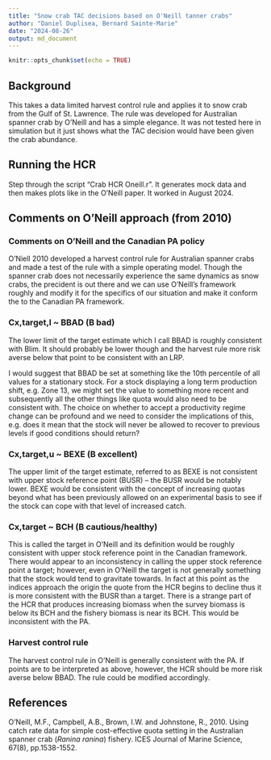 ```yaml
---
title: "Snow crab TAC decisions based on O'Neill tanner crabs"
author: "Daniel Duplisea, Bernard Sainte-Marie"
date: "2024-08-26"
output: md_document
---
```


```r
knitr::opts_chunk$set(echo = TRUE)
```

## Background

This takes a data limited harvest control rule and applies it to snow crab from the Gulf of St. Lawrence. The rule was developed for Australian spanner crab by O'Neill and has a simple elegance. It was not tested here in simulation but it just shows what the TAC decision would have been given the crab abundance.

## Running the HCR

Step through the script "Crab HCR Oneill.r". It generates mock data and then makes plots like in the O'Neill paper. It worked in August 2024.

## Comments on O'Neill approach (from 2010)

### Comments on O’Neill and the Canadian PA policy
O’Niell 2010 developed a harvest control rule for Australian spanner crabs and made a test of the rule with a simple operating model. Though the spanner crab does not necessarily experience the same dynamics as snow crabs, the precident is out there and we can use O’Neill’s framework roughly and modify it for the specifics of our situation and make it conform the to the Canadian PA framework.

### Cx,target,l ~ BBAD (B bad)
The lower limit of the target estimate which I call BBAD is roughly consistent with Blim. It should probably be lower though and the harvest rule more risk averse below that point to be consistent with an LRP.

I would suggest that BBAD be set at something like the 10th percentile of all values for a stationary stock. For a stock displaying a long term production shift, e.g. Zone 13, we might set the value to something more recent and subsequently all the other things like quota would also need to be consistent with. The choice on whether to accept a productivity regime change can be profound and we need to consider the implications of this, e.g. does it mean that the stock will never be allowed to recover to previous levels if good conditions should return?

### Cx,target,u ~ BEXE (B excellent)
The upper limit of the target estimate, referred to as BEXE is not consistent with upper stock reference point (BUSR) -- the BUSR would be notably lower. BEXE would be consistent with the concept of increasing quotas beyond what has been previously allowed on an experimental basis to see if the stock can cope with that level of increased catch.

### Cx,target ~ BCH (B cautious/healthy)
This is called the target in O’Neill and its definition would be roughly consistent with upper stock reference point in the Canadian framework. There would appear to an inconsistency in calling the upper stock reference point a target; however, even in O’Neill the target is not generally something that the stock would tend to gravitate towards. In fact at this point as the indices approach the origin the quote from the HCR begins to decline thus it is more consistent with the BUSR than a target. There is a strange part of the HCR that produces increasing biomass when the survey biomass is below its BCH and the fishery biomass is near its BCH. This would be inconsistent with the PA.

### Harvest control rule
The harvest control rule in O’Neill is generally consistent with the PA. If points are to be interpreted as above, however, the HCR should be more risk averse below BBAD. The rule could be modified accordingly.

## References
O'Neill, M.F., Campbell, A.B., Brown, I.W. and Johnstone, R., 2010. Using catch rate data for simple cost-effective quota setting in the Australian spanner crab (*Ranina ranina*) fishery. ICES Journal of Marine Science, 67(8), pp.1538-1552.
